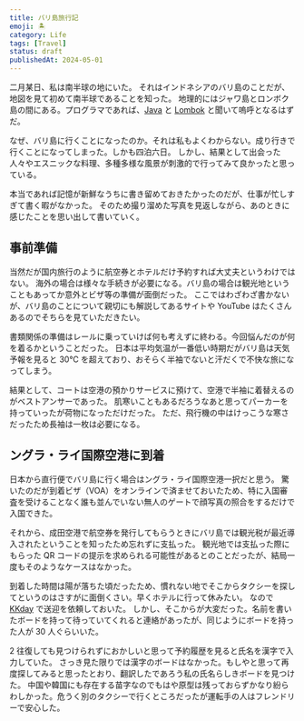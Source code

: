 ```yaml
---
title: バリ島旅行記
emoji: 🏝️
category: Life
tags: [Travel]
status: draft
publishedAt: 2024-05-01
---
```


二月某日、私は南半球の地にいた。
それはインドネシアのバリ島のことだが、地図を見て初めて南半球であることを知った。
地理的にはジャワ島とロンボク島の間にある。プログラマであれば、[Java](https://ja.wikipedia.org/wiki/Java) と [Lombok](https://projectlombok.org) と聞いて嗚呼となるはずだ。

なぜ、バリ島に行くことになったのか。それは私もよくわからない。成り行きで行くことになってしまった。しかも四泊六日。
しかし、結果として出会った人々やエスニックな料理、多種多様な風景が刺激的で行ってみて良かったと思っている。

本当であれば記憶が新鮮なうちに書き留めておきたかったのだが、仕事が忙しすぎて書く暇がなかった。
そのため撮り溜めた写真を見返しながら、あのときに感じたことを思い出して書いていく。

## 事前準備

当然だが国内旅行のように航空券とホテルだけ予約すれば大丈夫というわけではない。
海外の場合は様々な手続きが必要になる。バリ島の場合は観光地ということもあってか意外とビザ等の準備が面倒だった。
ここではわざわざ書かないが、バリ島のことについて親切にも解説してあるサイトや YouTube はたくさんあるのでそちらを見ていただきたい。

書類関係の準備はレールに乗っていけば何も考えずに終わる。今回悩んだのが何を着るかということだった。
日本は平均気温が一番低い時期だがバリ島は天気予報を見ると 30℃ を超えており、おそらく半袖でないと汗だくで不快な旅になってしまう。

結果として、コートは空港の預かりサービスに預けて、空港で半袖に着替えるのがベストアンサーであった。
肌寒いこともあるだろうなあと思ってパーカーを持っていったが荷物になっただけだった。
ただ、飛行機の中はけっこうな寒さだったため長袖は一枚は必要になる。

## ングラ・ライ国際空港に到着

日本から直行便でバリ島に行く場合はングラ・ライ国際空港一択だと思う。
驚いたのだが到着ビザ（VOA）をオンラインで済ませておいたため、特に入国審査を受けることなく誰も並んでいない無人のゲートで顔写真の照合をするだけで入国できた。

それから、成田空港で航空券を発行してもらうときにバリ島では観光税が最近導入されたということを知ったため忘れずに支払った。
観光地では支払った際にもらった QR コードの提示を求められる可能性があるとのことだったが、結局一度もそのようなケースはなかった。

到着した時間は陽が落ちた頃だったため、慣れない地でそこからタクシーを探してというのはさすがに面倒くさい。早くホテルに行って休みたい。
なので [KKday](https://www.kkday.com/ja) で送迎を依頼しておいた。
しかし、そこからが大変だった。名前を書いたボードを持って待っていてくれると連絡があったが、同じようにボードを持った人が 30 人ぐらいいた。

2 往復しても見つけられずにおかしいと思って予約履歴を見ると氏名を漢字で入力していた。
さっき見た限りでは漢字のボードはなかった。もしやと思って再度探してみると思ったとおり、翻訳したであろう私の氏名らしきボードを見つけた。
中国や韓国にも存在する苗字なのでもはや原型は残っておらずかなり紛らわしかった。危うく別のタクシーで行くところだったが運転手の人はフレンドリーで安心した。

##




